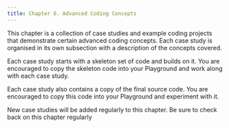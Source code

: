 ```yaml
---
title: Chapter 6. Advanced Coding Concepts
---
```


This chapter is a collection of case studies and example coding projects that demonstrate certain
advanced coding concepts.  Each case study is organised in its own subsection with a description of 
the concepts covered.

Each case study starts with a skeleton set of code and builds on it.  You are encouraged to copy
the skeleton code into your Playground and work along with each case study.  

Each case study also contains a copy of the final source code.  You are encouraged to copy this code
into your Playground and experiment with it.

New case studies will be added regularly to this chapter.  Be sure to
check back on this chapter regularly

<DocCardList />
